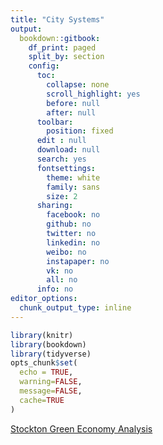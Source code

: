 ```yaml
---
title: "City Systems"
output: 
  bookdown::gitbook:
    df_print: paged
    split_by: section
    config:
      toc:
        collapse: none
        scroll_highlight: yes
        before: null
        after: null
      toolbar:
        position: fixed
      edit : null
      download: null
      search: yes
      fontsettings:
        theme: white
        family: sans
        size: 2
      sharing:
        facebook: no
        github: no
        twitter: no
        linkedin: no
        weibo: no
        instapaper: no
        vk: no
        all: no
      info: no
editor_options: 
  chunk_output_type: inline
---
```


```r
library(knitr)
library(bookdown)
library(tidyverse)
opts_chunk$set(
  echo = TRUE, 
  warning=FALSE, 
  message=FALSE,
  cache=TRUE
)
```

[Stockton Green Economy Analysis](#introduction)